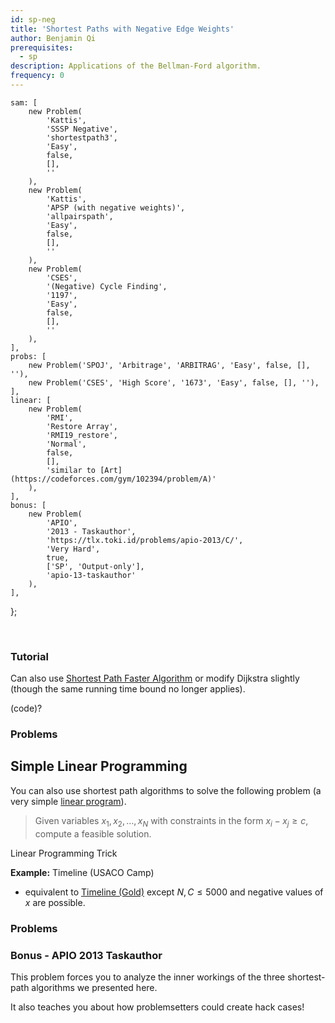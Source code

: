 ```yaml
---
id: sp-neg
title: 'Shortest Paths with Negative Edge Weights'
author: Benjamin Qi
prerequisites:
  - sp
description: Applications of the Bellman-Ford algorithm.
frequency: 0
---
```



	sam: [
		new Problem(
			'Kattis',
			'SSSP Negative',
			'shortestpath3',
			'Easy',
			false,
			[],
			''
		),
		new Problem(
			'Kattis',
			'APSP (with negative weights)',
			'allpairspath',
			'Easy',
			false,
			[],
			''
		),
		new Problem(
			'CSES',
			'(Negative) Cycle Finding',
			'1197',
			'Easy',
			false,
			[],
			''
		),
	],
	probs: [
		new Problem('SPOJ', 'Arbitrage', 'ARBITRAG', 'Easy', false, [], ''),
		new Problem('CSES', 'High Score', '1673', 'Easy', false, [], ''),
	],
	linear: [
		new Problem(
			'RMI',
			'Restore Array',
			'RMI19_restore',
			'Normal',
			false,
			[],
			'similar to [Art](https://codeforces.com/gym/102394/problem/A)'
		),
	],
	bonus: [
		new Problem(
			'APIO',
			'2013 - Taskauthor',
			'https://tlx.toki.id/problems/apio-2013/C/',
			'Very Hard',
			true,
			['SP', 'Output-only'],
			'apio-13-taskauthor'
		),
	],
};

<Problems problems={problems.sam} />

<br />

### Tutorial

<Resources title="SSSP Negative">
	<Resource source="CPH" title="13.1"></Resource>
	<Resource
		source="cp-algo"
		title="Bellman-Ford"
		url="graph/bellman_ford.html"
	></Resource>
	<Resource
		source="cp-algo"
		title="Finding Negative Cycle"
		url="graph/finding-negative-cycle-in-graph.html"
	></Resource>
	<Resource
		source="TC"
		title="Intro to Graphs Section 3"
		url="introduction-to-graphs-and-their-data-structures-section-3/"
	></Resource>
	<Resource source="CP2" title="4.4.4 - SSSP on Weighted Graph"></Resource>
</Resources>

Can also use [Shortest Path Faster Algorithm](https://en.wikipedia.org/wiki/Shortest_Path_Faster_Algorithm) or modify Dijkstra slightly (though the same running time bound no longer applies).

(code)?

### Problems

<Problems problems={problems.probs} />

## Simple Linear Programming

You can also use shortest path algorithms to solve the following problem (a very simple [linear program](https://en.wikipedia.org/wiki/Linear_programming)).

> Given variables $x_1,x_2,\ldots,x_N$ with constraints in the form $x_i-x_j\ge c$, compute a feasible solution.

<Resources>
	<Resource
		source="MIT"
		title="Slides from Intro to Algorithms"
		url="https://www.cs.rit.edu/~spr/COURSES/ALG/MIT/lec18.pdf"
	>
		Linear Programming Trick
	</Resource>
</Resources>

**Example:** Timeline (USACO Camp)

- equivalent to [Timeline (Gold)](http://www.usaco.org/index.php?page=viewproblem2&cpid=1017) except $N,C\le 5000$ and negative values of $x$ are possible.

### Problems

<Problems problems={problems.linear} />

### Bonus - APIO 2013 Taskauthor

This problem forces you to analyze the inner workings of the three shortest-path algorithms we presented here.

It also teaches you about how problemsetters could create hack cases!

<Problems problems={problems.bonus} />
